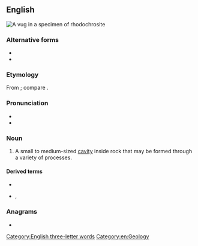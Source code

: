 ==English==
[[File:Rhodochrosite-238927.jpg|thumb|A vug in a specimen of [[rhodochrosite]]]]
{{wikipedia}}

===Alternative forms===
* {{l|en|vugh}}
* {{l|en|vogle}}

===Etymology===
From {{etyl|kw|en}} {{m|kw|vooga||cave}}; compare {{m|en|fogou}}.

===Pronunciation===
* {{IPA|en|/vʌɡ/}}
* {{rhymes|en|ʌɡ|s=1}}

===Noun===
{{en-noun}}

# A small to medium-sized [[cavity]] inside rock that may be formed through a variety of processes.

====Derived terms====
* {{l|en|vugginess}}
* {{l|en|vuggy}}, {{l|en|vughy}}

===Anagrams===
* {{anagrams|en|a=guv|guv}}

[[Category:English three-letter words]]
[[Category:en:Geology]]